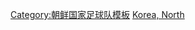 {{National squad
 | name      = 2015年亞洲盃足球賽朝鮮參賽名單
 | bg        = red
 | fg        = white
 | flag      = North Korea
 | country   = 朝鲜
 | team link = 朝鲜国家足球队
 | comp link = 2015年亚洲杯足球赛
 | comp      = 2015年亚洲杯足球赛
 | p1        = [[李明國]]
 | p2        = [[李昌浩]]
 | p3        = [[張成赫]]
 | p4        = [[全光益]]
 | p5        = [[韓成赫]]
 | p6        = [[盧學洙]]
 | p7        = [[李相哲]]
 | p8        = [[梁勇基]]
 | p9        = [[朴成哲 (1987年)|朴成哲]][[File:Captain sports.svg|15px]]
 | p10      = [[朴光龍]] 
 | p11      = [[鄭日冠]]
 | p12      = [[嚴哲成]]
 | p13      = [[沈賢鎮]]
 | p14      = [[桂成赫]]
 | p15      = [[張國哲]]
 | p16      = [[車正赫]]
 | p17      = [[徐賢旭]]
 | p18      = [[李光一]]
 | p19      = [[李榮直]]
 | p20      = [[崔元]]
 | p21      = [[吳赫哲]]
 | p22      = [[朱光民]]
 | coach     = [[趙東燮]]
}}<noinclude>
[[Category:朝鲜国家足球队模板]]
[[Category:2015年亚洲杯足球赛参赛名单模板|Korea, North]]
</noinclude>